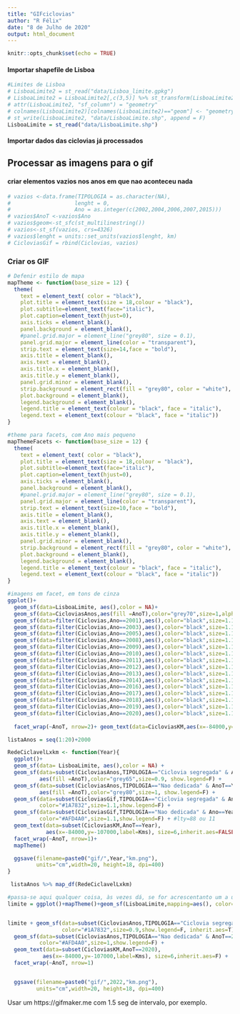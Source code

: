 ```yaml
---
title: "GIFciclovias"
author: "R Félix"
date: "8 de Julho de 2020"
output: html_document
---
```


```r
knitr::opts_chunk$set(echo = TRUE)
```
#### Importar shapefile de Lisboa
```r
#Limites de Lisboa
# LisboaLimite2 = st_read("data/Lisboa_limite.gpkg")
# LisboaLimite2 = LisboaLimite2[,c(3,5)] %>% st_transform(LisboaLimite2,  crs = 4326)
# attr(LisboaLimite2, "sf_column") = "geometry"
# colnames(LisboaLimite2)[colnames(LisboaLimite2)=="geom"] <- "geometry"
# st_write(LisboaLimite2, "data/LisboaLimite.shp", append = F)
LisboaLimite = st_read("data/LisboaLimite.shp")
```
#### Importar dados das ciclovias já processados


## Processar as imagens para o gif

#### criar elementos vazios nos anos em que nao aconteceu nada
```r
# vazios <-data.frame(TIPOLOGIA = as.character(NA),
#                    lenght = 0,
#                    Ano = as.integer(c(2002,2004,2006,2007,2015)))
# vazios$AnoT <-vazios$Ano
# vazios$geom<-st_sfc(st_multilinestring())
# vazios<-st_sf(vazios, crs=4326)
# vazios$lenght = units::set_units(vazios$lenght, km)
# CicloviasGif = rbind(Ciclovias, vazios)
```

### Criar os GIF
```r
# Defenir estilo de mapa
mapTheme <- function(base_size = 12) {
  theme(
    text = element_text( color = "black"),
    plot.title = element_text(size = 18,colour = "black"),
    plot.subtitle=element_text(face="italic"),
    plot.caption=element_text(hjust=0),
    axis.ticks = element_blank(),
    panel.background = element_blank(),
    #panel.grid.major = element_line("grey80", size = 0.1),
    panel.grid.major = element_line(color = "transparent"),
    strip.text = element_text(size=14,face = "bold"),
    axis.title = element_blank(),
    axis.text = element_blank(),
    axis.title.x = element_blank(),
    axis.title.y = element_blank(),
    panel.grid.minor = element_blank(),
    strip.background = element_rect(fill = "grey80", color = "white"),
    plot.background = element_blank(),
    legend.background = element_blank(),
    legend.title = element_text(colour = "black", face = "italic"),
    legend.text = element_text(colour = "black", face = "italic"))
}
```
```r
#theme para facets, com Ano mais pequeno
mapThemeFacets <- function(base_size = 12) {
  theme(
    text = element_text( color = "black"),
    plot.title = element_text(size = 18,colour = "black"),
    plot.subtitle=element_text(face="italic"),
    plot.caption=element_text(hjust=0),
    axis.ticks = element_blank(),
    panel.background = element_blank(),
    #panel.grid.major = element_line("grey80", size = 0.1),
    panel.grid.major = element_line(color = "transparent"),
    strip.text = element_text(size=10,face = "bold"),
    axis.title = element_blank(),
    axis.text = element_blank(),
    axis.title.x = element_blank(),
    axis.title.y = element_blank(),
    panel.grid.minor = element_blank(),
    strip.background = element_rect(fill = "grey80", color = "white"),
    plot.background = element_blank(),
    legend.background = element_blank(),
    legend.title = element_text(colour = "black", face = "italic"),
    legend.text = element_text(colour = "black", face = "italic"))
}
```


```r
#imagens em facet, em tons de cinza
ggplot()+
  geom_sf(data=LisboaLimite, aes(),color = NA)+
  geom_sf(data=CicloviasAnos,aes(fill =AnoT),color="grey70",size=1,alpha=0.2,show.legend=F) +
  geom_sf(data=filter(Ciclovias,Ano==2001),aes(),color="black",size=1.1,show.legend=F) +
  geom_sf(data=filter(Ciclovias,Ano==2003),aes(),color="black",size=1.1,show.legend=F) +
  geom_sf(data=filter(Ciclovias,Ano==2005),aes(),color="black",size=1.1,show.legend=F) +
  geom_sf(data=filter(Ciclovias,Ano==2008),aes(),color="black",size=1.1,show.legend=F) +
  geom_sf(data=filter(Ciclovias,Ano==2009),aes(),color="black",size=1.1,show.legend=F) +
  geom_sf(data=filter(Ciclovias,Ano==2010),aes(),color="black",size=1.1,show.legend=F) +
  geom_sf(data=filter(Ciclovias,Ano==2011),aes(),color="black",size=1.1,show.legend=F) +
  geom_sf(data=filter(Ciclovias,Ano==2012),aes(),color="black",size=1.1,show.legend=F) +
  geom_sf(data=filter(Ciclovias,Ano==2013),aes(),color="black",size=1.1,show.legend=F) +
  geom_sf(data=filter(Ciclovias,Ano==2014),aes(),color="black",size=1.1,show.legend=F) +
  geom_sf(data=filter(Ciclovias,Ano==2016),aes(),color="black",size=1.1,show.legend=F) +
  geom_sf(data=filter(Ciclovias,Ano==2017),aes(),color="black",size=1.1,show.legend=F) +
  geom_sf(data=filter(Ciclovias,Ano==2018),aes(),color="black",size=1.1,show.legend=F) +
  geom_sf(data=filter(Ciclovias,Ano==2019),aes(),color="black",size=1.1,show.legend=F) +
  geom_sf(data=filter(Ciclovias,Ano==2020),aes(),color="black",size=1.1,show.legend=F) +
  
  facet_wrap(~AnoT, nrow=2)+ geom_text(data=CicloviasKM,aes(x=-84000,y=-107000,label=Kms), inherit.aes=FALSE) + mapThemeFacets()

```




```r
listaAnos = seq(1:20)+2000

RedeCiclavelLxkm <- function(Year){
  ggplot()+
  geom_sf(data= LisboaLimite, aes(),color = NA) +
  geom_sf(data=subset(CicloviasAnos,TIPOLOGIA=="Ciclovia segregada" & AnoT==Year),
          aes(fill =AnoT),color="grey65",size=0.9, show.legend=F) +
  geom_sf(data=subset(CicloviasAnos,TIPOLOGIA=="Nao dedicada" & AnoT==Year),
          aes(fill =AnoT),color="grey80",size=1, show.legend=F) +
  geom_sf(data=subset(CicloviasGif,TIPOLOGIA=="Ciclovia segregada" & Ano==Year),aes(),
          color="#1A7832",size=1.1,show.legend=F) +
  geom_sf(data=subset(CicloviasGif,TIPOLOGIA=="Nao dedicada" & Ano==Year),aes(),
          color="#AFD4A0",size=1.1,show.legend=F) + #lty=88 ou 11
  geom_text(data=subset(CicloviasKM,AnoT==Year),
            aes(x=-84000,y=-107000,label=Kms), size=6,inherit.aes=FALSE) +
  facet_wrap(~AnoT, nrow=1)+
  mapTheme()

  ggsave(filename=paste0("gif/",Year,"km.png"),
         units="cm",width=20, height=18, dpi=400)
}

 listaAnos %>% map_df(RedeCiclavelLxkm)

```
```r
#passa-se aqui qualquer coisa, às vezes dá, se for acrescentanto um a um, outras vezes não.
limite = ggplot()+mapTheme()+geom_sf(LisboaLimite,mapping=aes(), color=NA)


limite + geom_sf(data=subset(CicloviasAnos,TIPOLOGIA=="Ciclovia segregada"&AnoT==2020),
                 color="#1A7832",size=0.9,show.legend=F, inherit.aes=T) +
  geom_sf(data=subset(CicloviasAnos,TIPOLOGIA=="Nao dedicada" & AnoT==2020),aes(),
          color="#AFD4A0",size=1,show.legend=F) +
  geom_text(data=subset(CicloviasKM,AnoT==2020),
           aes(x=-84000,y=-107000,label=Kms), size=6,inherit.aes=F) +
  facet_wrap(~AnoT, nrow=1)


  ggsave(filename=paste0("gif/",2022,"km.png"),
         units="cm",width=20, height=18, dpi=400)
```

Usar um https://gifmaker.me com 1.5 seg de intervalo, por exemplo.